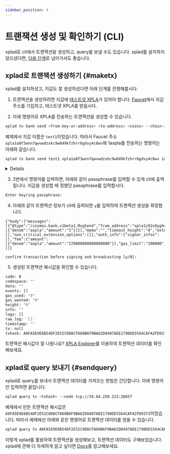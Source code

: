 ```yaml
---
sidebar_position: 4
---
```


# 트랜잭션 생성 및 확인하기 (CLI)


xplad로 cli에서 트랜잭션을 생성하고, query를 보낼 수도 있습니다. xplad를 설치하지 않으셨다면, [다음 단계](/docs/tutorial/make-cw20/make-cw20-with-vault)로 넘어가셔도 좋습니다. 

## xplad로 트랜잭션 생성하기 {#maketx}

xplad를 설치하셨고, 지갑도 잘 생성하셨다면 아래 단계를 진행해봅시다. 

1. 트랜잭션을 생성하려면 지갑에 [테스트넷 XPLA](/docs/settings/create-wallet/get-testnet-xpla)가 있어야 합니다. [Faucet](https://faucet.xpla.io/)에서 지갑 주소를 기입하고, 테스트넷 XPLA를 받읍시다.

2. 아래 명령어로 XPLA를 전송하는 트랜잭션을 생성할 수 있습니다. 
```bash
xplad tx bank send <from-key-or-address> <to-address> <coins> --chain-id=<chain-id> --fees=<fee> --node tcp://34.64.250.213:26657 // 추후 xplad query tx E832D9C480EC2E6F3856ED4424892F9AC5A4704C3B9A2EE085C20A8D3832E6BB --node https://cube-rpc.xpla.dev:443 으로 수정할 것.
```

예제에서 지갑 이름은 `test1`이었습니다. 따라서 Faucet 주소 `xpla1a8f3wnn7qwvwdzxkc9w849kfzhrr6gdvy4c8wv`에 1axpla를 전송하는 명령어는 아래와 같습니다.

```bash
xplad tx bank send test1 xpla1a8f3wnn7qwvwdzxkc9w849kfzhrr6gdvy4c8wv 1axpla --chain-id=cube_47-5 --fees=170000000000000000axpla --node tcp://34.64.250.213:26657
```

<Details summary="34.64.250.213:26657 주소는 어떤 주소인가요?">

해당 주소는 테스트넷 rpc 주소입니다. 위 주소를 통해 XPLA 블록체인 테스트넷과 통신할 수 있습니다.

메인넷에 연결할 경우 `--node tcp://104.197.217.143:26657`로 입력하시면 됩니다.

</Details>

3. 2번에서 명령어를 입력하면, 아래와 같이 passphrase를 입력할 수 있게 cli에 출력됩니다. 지갑을 생성할 때 정했던 passphrase를 입력합시다.
```bash
Enter keyring passphrase:
```

4. 아래와 같이 트랜잭션 정보가 cli에 출력되면 `y`를 입력하여 트랜잭션 생성을 확정합니다.
```
{"body":{"messages":[{"@type":"/cosmos.bank.v1beta1.MsgSend","from_address":"xpla1z92x0yghmyz4k755d8f3vcm478se5rl5zl7sqr","to_address":"xpla1a8f3wnn7qwvwdzxkc9w849kfzhrr6gdvy4c8wv","amount":[{"denom":"axpla","amount":"1"}]}],"memo":"","timeout_height":"0","extension_options":[],"non_critical_extension_options":[]},"auth_info":{"signer_infos":[],"fee":{"amount":[{"denom":"axpla","amount":"170000000000000000"}],"gas_limit":"200000","payer":"","granter":""}},"signatures":[]}

confirm transaction before signing and broadcasting [y/N]:
```

5. 생성된 트랜잭션 해시값을 확인할 수 있습니다.
```bash
code: 0
codespace: ""
data: ""
events: []
gas_used: "0"
gas_wanted: "0"
height: "0"
info: ""
logs: []
raw_log: '[]'
timestamp: ""
tx: null
txhash: A8FA5E9E6B54DF2E52C088CF860B6F9BA82D0497AEE1790DE5564CAFA2FD9373
```

트랜잭션 해시값이 잘 나왔나요? [XPLA Explorer](https://explorer.xpla.io/)를 이용하여 트랜잭션 데이터를 확인해보세요.

## xplad로 query 보내기 {#sendquery}

xplad로 query를 보내서 트랜잭션 데이터를 가져오는 방법은 간단합니다. 아래 명령어만 입력하면 끝입니다.

```bash
xplad query tx <txhash> --node tcp://34.64.250.213:26657
```

예제에서 만든 트랜잭션 해시값은 `A8FA5E9E6B54DF2E52C088CF860B6F9BA82D0497AEE1790DE5564CAFA2FD9373`이었습니다. 따라서 예제에선 아래와 같은 명령어로 트랜잭션 데이터를 얻을 수 있습니다.

```bash
xplad query tx A8FA5E9E6B54DF2E52C088CF860B6F9BA82D0497AEE1790DE5564CAFA2FD9373 --node tcp://34.64.250.213:26657
```

이렇게 xplad를 활용하여 트랜잭션을 생성해보고, 트랜잭션 데이터도 구해보았습니다. xplad에 관해 더 자세하게 알고 싶다면 [Docs](https://docs.xpla.io/docs/develop/tools/xplad/about-xplad/)를 참고해보세요.
